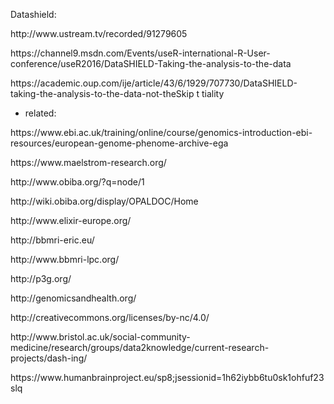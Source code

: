 
Datashield:

http://www.ustream.tv/recorded/91279605	

https://channel9.msdn.com/Events/useR-international-R-User-conference/useR2016/DataSHIELD-Taking-the-analysis-to-the-data

https://academic.oup.com/ije/article/43/6/1929/707730/DataSHIELD-taking-the-analysis-to-the-data-not-theSkip t tiality 

+ related:

https://www.ebi.ac.uk/training/online/course/genomics-introduction-ebi-resources/european-genome-phenome-archive-ega 

https://www.maelstrom-research.org/ 

http://www.obiba.org/?q=node/1

http://wiki.obiba.org/display/OPALDOC/Home 

http://www.elixir-europe.org/ 

http://bbmri-eric.eu/

http://www.bbmri-lpc.org/

http://p3g.org/

http://genomicsandhealth.org/ 

http://creativecommons.org/licenses/by-nc/4.0/

http://www.bristol.ac.uk/social-community-medicine/research/groups/data2knowledge/current-research-projects/dash-ing/

https://www.humanbrainproject.eu/sp8;jsessionid=1h62iybb6tu0sk1ohfuf23slq
